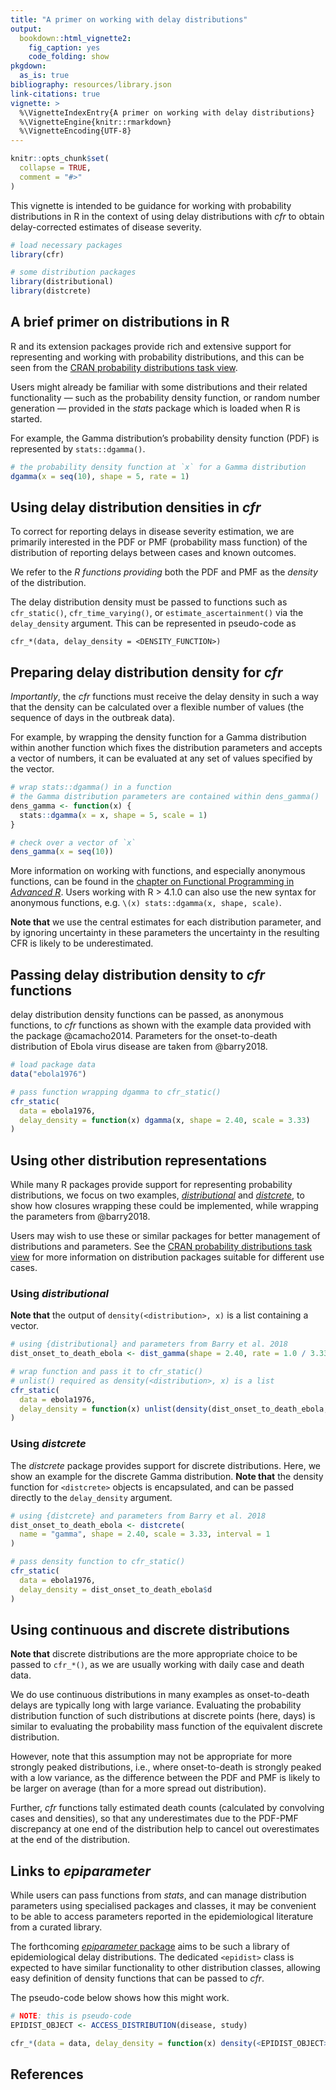 ```yaml
---
title: "A primer on working with delay distributions"
output:
  bookdown::html_vignette2:
    fig_caption: yes
    code_folding: show
pkgdown:
  as_is: true
bibliography: resources/library.json
link-citations: true
vignette: >
  %\VignetteIndexEntry{A primer on working with delay distributions}
  %\VignetteEngine{knitr::rmarkdown}
  %\VignetteEncoding{UTF-8}
---
```


```r
knitr::opts_chunk$set(
  collapse = TRUE,
  comment = "#>"
)
```

This vignette is intended to be guidance for working with probability distributions in R in the context of using delay distributions with _cfr_ to obtain delay-corrected estimates of disease severity.

```r
# load necessary packages
library(cfr)

# some distribution packages
library(distributional)
library(distcrete)
```

## A brief primer on distributions in R

R and its extension packages provide rich and extensive support for representing and working with probability distributions, and this can be seen from the [CRAN probability distributions task view](https://cran.r-project.org/view=Distributions).

Users might already be familiar with some distributions and their related functionality --- such as the probability density function, or random number generation --- provided in the _stats_ package which is loaded when R is started.

For example, the Gamma distribution's probability density function (PDF) is represented by `stats::dgamma()`.

```r
# the probability density function at `x` for a Gamma distribution
dgamma(x = seq(10), shape = 5, rate = 1)
```

## Using delay distribution densities in _cfr_

To correct for reporting delays in disease severity estimation, we are primarily interested in the PDF or PMF (probability mass function) of the distribution of reporting delays between cases and known outcomes.

We refer to the _R functions providing_ both the PDF and PMF as the _density_ of the distribution.

The delay distribution density must be passed to functions such as `cfr_static()`, `cfr_time_varying()`, or `estimate_ascertainment()` via the `delay_density` argument. This can be represented in pseudo-code as

```
cfr_*(data, delay_density = <DENSITY_FUNCTION>)
```

## Preparing delay distribution density for _cfr_

_Importantly_, the _cfr_ functions must receive the delay density in such a way that the density can be calculated over a flexible number of values (the sequence of days in the outbreak data).

For example, by wrapping the density function for a Gamma distribution within another function which fixes the distribution parameters and accepts a vector of numbers, it can be evaluated at any set of values specified by the vector.

```r
# wrap stats::dgamma() in a function
# the Gamma distribution parameters are contained within dens_gamma()
dens_gamma <- function(x) {
  stats::dgamma(x = x, shape = 5, scale = 1)
}

# check over a vector of `x`
dens_gamma(x = seq(10))
```

::: {.alert .alert-info}
More information on working with functions, and especially anonymous functions, can be found in the [chapter on Functional Programming in _Advanced R_](https://adv-r.hadley.nz/fp.html).
Users working with R > 4.1.0 can also use the new syntax for anonymous functions, e.g. `\(x) stats::dgamma(x, shape, scale)`.
:::

::: {.alert .alert-warning}
**Note that** we use the central estimates for each distribution parameter, and by ignoring uncertainty in these parameters the uncertainty in the resulting CFR is likely to be underestimated. 
:::

## Passing delay distribution density to _cfr_ functions

delay distribution density functions can be passed, as anonymous functions, to _cfr_ functions as shown with the example data provided with the package @camacho2014.
Parameters for the onset-to-death distribution of Ebola virus disease are taken from @barry2018.

```r
# load package data
data("ebola1976")

# pass function wrapping dgamma to cfr_static()
cfr_static(
  data = ebola1976,
  delay_density = function(x) dgamma(x, shape = 2.40, scale = 3.33)
)
```

## Using other distribution representations

While many R packages provide support for representing probability distributions, we focus on two examples, [_distributional_](https://cran.r-project.org/package=distributional) and [_distcrete_](https://cran.r-project.org/package=distcrete), to show how closures wrapping these could be implemented, while wrapping the parameters from @barry2018.

Users may wish to use these or similar packages for better management of distributions and parameters.
See the [CRAN probability distributions task view](https://cran.r-project.org/view=Distributions) for more information on distribution packages suitable for different use cases.

### Using _distributional_

**Note that** the output of `density(<distribution>, x)` is a list containing a vector.

```r
# using {distributional} and parameters from Barry et al. 2018
dist_onset_to_death_ebola <- dist_gamma(shape = 2.40, rate = 1.0 / 3.33)

# wrap function and pass it to cfr_static()
# unlist() required as density(<distribution>, x) is a list
cfr_static(
  data = ebola1976,
  delay_density = function(x) unlist(density(dist_onset_to_death_ebola, x))
)
```

### Using _distcrete_

The _distcrete_ package provides support for discrete distributions.
Here, we show an example for the discrete Gamma distribution.
**Note that** the density function for `<distcrete>` objects is encapsulated, and can be passed directly to the `delay_density` argument.

```r
# using {distcrete} and parameters from Barry et al. 2018
dist_onset_to_death_ebola <- distcrete(
  name = "gamma", shape = 2.40, scale = 3.33, interval = 1
)

# pass density function to cfr_static()
cfr_static(
  data = ebola1976,
  delay_density = dist_onset_to_death_ebola$d
)
```

::: {.alert .alert-warning}
## Using continuous and discrete distributions

**Note that** discrete distributions are the more appropriate choice to be passed to `cfr_*()`, as we are usually working with daily case and death data.

We do use continuous distributions in many examples as onset-to-death delays are typically long with large variance.
Evaluating the probability distribution function of such distributions at discrete points (here, days) is similar to evaluating the probability mass function of the equivalent discrete distribution.

However, note that this assumption may not be appropriate for more strongly peaked distributions, i.e., where onset-to-death is strongly peaked with a low variance, as the difference between the PDF and PMF is likely to be larger on average (than for a more spread out distribution).

Further, _cfr_ functions tally estimated death counts (calculated by convolving cases and densities), so that any underestimates due to the PDF-PMF discrepancy at one end of the distribution help to cancel out overestimates at the end of the distribution.
:::

## Links to _epiparameter_

While users can pass functions from _stats_, and can manage distribution parameters using specialised packages and classes, it may be convenient to be able to access parameters reported in the epidemiological literature from a curated library.

The forthcoming [_epiparameter_ package](https://epiverse-trace.github.io/epiparameter/) aims to be such a library of epidemiological delay distributions.
The dedicated `<epidist>` class is expected to have similar functionality to other distribution classes, allowing easy definition of density functions that can be passed to _cfr_.

The pseudo-code below shows how this might work.

```r
# NOTE: this is pseudo-code
EPIDIST_OBJECT <- ACCESS_DISTRIBUTION(disease, study)

cfr_*(data = data, delay_density = function(x) density(<EPIDIST_OBJECT>, x))
```

## References
